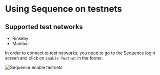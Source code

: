# Using Sequence on testnets

## Supported test networks
- Rinkeby
- Mumbai

In order to connect to test networks, you need to go to the Sequence login screen and click on `Enable Testnet` in the footer.

![Sequence enable testnets](/img/testnet-login.png)
